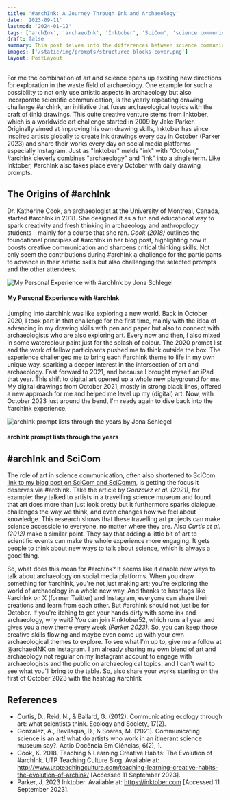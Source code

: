 ```yaml
---
title: '#archInk: A Journey Through Ink and Archaeology'
date: '2023-09-11'
lastmod: '2024-01-12'
tags: ['archInk', 'archaeoInk', 'Inktober', 'SciCom', 'science communication']
draft: false
summary: This post delves into the differences between science communication and scientific communication and how these can be defined and differentiated, particularly in the field of archaeology.
images: ['/static/img/prompts/structured-blocks-cover.png']
layout: PostLayout
---
```


For me the combination of art and science opens up exciting new directions for exploration in the waste field of archaeology. One example for such a possibility to not only use artistic aspects in archaeology but also incorporate scientific communication, is the yearly repeating drawing challenge #archInk, an initiative that fuses archaeological topics with the craft of (ink) drawings. This quite creative venture stems from Inktober, which is a worldwide art challenge started in 2009 by Jake Parker. Originally aimed at improving his own drawing skills, Inktober has since inspired artists globally to create ink drawings every day in October (Parker 2023) and share their works every day on social media platforms - especially Instagram. Just as "Inktober" melds "ink" with "October," #archInk cleverly combines "archaeology" and "ink" into a single term. Like Inktober, #archInk also takes place every October with daily drawing prompts.

## The Origins of #archInk

Dr. Katherine Cook, an archaeologist at the University of Montreal, Canada, started #archInk in 2018. She designed it as a fun and educational way to spark creativity and fresh thinking in archaeology and anthropology students - mainly for a course that she ran. _Cook (2018)_ outlines the foundational principles of #archInk in her blog post, highlighting how it boosts creative communication and sharpens critical thinking skills. Not only seem the contributions during #archInk a challenge for the participants to advance in their artistic skills but also challenging the selected prompts and the other attendees.

![My Personal Experience with #archInk by Jona Schlegel](/static/img/blog/archInk/archInkMyDrawings.jpg)

#### My Personal Experience with #archInk

Jumping into #archInk was like exploring a new world. Back in October 2020, I took part in that challenge for the first time, mainly with the idea of advancing in my drawing skills with pen and paper but also to connect with archaeologists who are also exploring art. Every now and then, I also mixed in some watercolour paint just for the splash of colour.
The 2020 prompt list and the work of fellow participants pushed me to think outside the box. The experience challenged me to bring each #archInk theme to life in my own unique way, sparking a deeper interest in the intersection of art and archaeology. Fast forward to 2021, and because I brought myself an iPad that year. This shift to digital art opened up a whole new playground for me. My digital drawings from October 2021, mostly in strong black lines, offered a new approach for me and helped me level up my (digital) art. Now, with October 2023 just around the bend, I'm ready again to dive back into the #archInk experience.

![archInk prompt lists through the years  by Jona Schlegel](/static/img/blog/archInk/archInkPrompts.jpg)

#### archInk prompt lists through the years

## #archInk and SciCom

The role of art in science communication, often also shortened to SciCom [link to my blog post on SciCom and SciComm](/blog/science-communication-vs-scientific-communication), is getting the focus it deserves via #archInk. Take the article by _Gonzalez et al. (2021)_, for example: they talked to artists in a travelling science museum and found that art does more than just look pretty but it furthermore sparks dialogue, challenges the way we think, and even changes how we feel about knowledge. This research shows that these travelling art projects can make science accessible to everyone, no matter where they are. Also _Curtis et al. (2012)_ make a similar point. They say that adding a little bit of art to scientific events can make the whole experience more engaging. It gets people to think about new ways to talk about science, which is always a good thing.

So, what does this mean for #archInk? It seems like it enable new ways to talk about archaeology on social media platforms. When you draw something for #archInk, you're not just making art; you're exploring the world of archaeology in a whole new way. And thanks to hashtags like #archInk on X (former Twitter) and Instagram, everyone can share their creations and learn from each other. But #archInk should not just be for October. If you're itching to get your hands dirty with some ink and archaeology, why wait? You can join #Inktober52, which runs all year and gives you a new theme every week _(Parker 2023)_. So, you can keep those creative skills flowing and maybe even come up with your own archaeological themes to explore. To see what I'm up to, give me a follow at @archaeoINK on Instagram. I am already sharing my own blend of art and archaeology not regular on my Instagram account to engage with archaeologists and the public on archaeological topics, and I can't wait to see what you'll bring to the table. So, also share your works starting on the first of October 2023 with the hashtag #archInk

## References

- Curtis, D., Reid, N., & Ballard, G. (2012). Communicating ecology through art: what scientists think. Ecology and Society, 17(2).
- Gonzalez, A., Bevilaqua, D., & Soares, M. (2021). Communicating science is an art! what do artists who work in an itinerant science museum say?. Actio Docência Em Ciências, 6(2), 1.
- Cook, K. 2018. Teaching & Learning Creative Habits: The Evolution of #archInk. UTP Teaching Culture Blog. Available at: http://www.utpteachingculture.com/teaching-learning-creative-habits-the-evolution-of-archink/ [Accessed 11 September 2023].
- Parker, J. 2023 Inktober. Available at: https://inktober.com [Accessed 11 September 2023].
